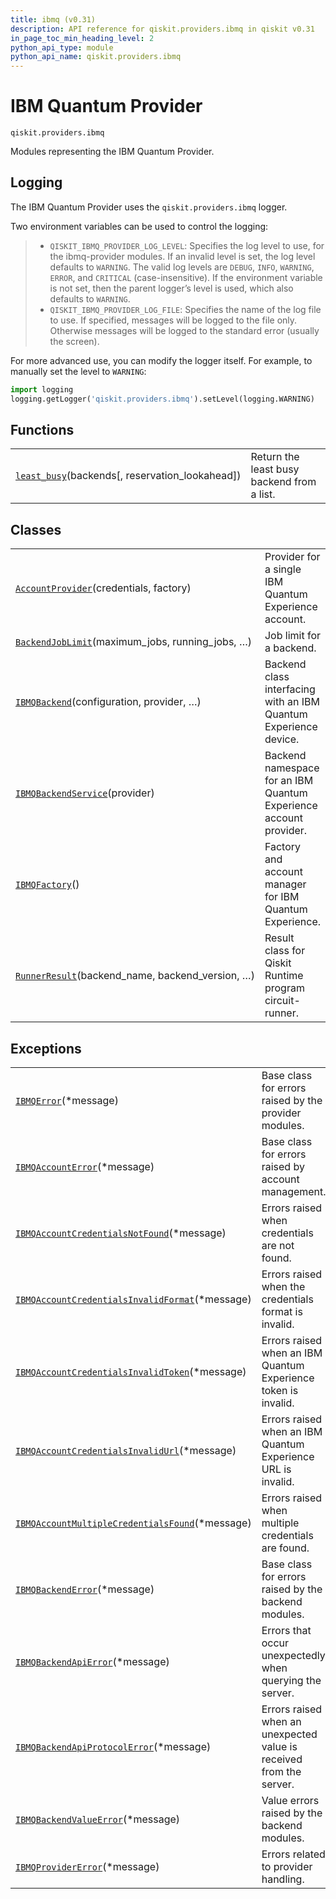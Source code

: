 ```yaml
---
title: ibmq (v0.31)
description: API reference for qiskit.providers.ibmq in qiskit v0.31
in_page_toc_min_heading_level: 2
python_api_type: module
python_api_name: qiskit.providers.ibmq
---
```


<span id="module-qiskit.providers.ibmq" />

<span id="qiskit-providers-ibmq" />

<span id="ibm-quantum-provider-qiskit-providers-ibmq" />

# IBM Quantum Provider

`qiskit.providers.ibmq`

Modules representing the IBM Quantum Provider.

## Logging

The IBM Quantum Provider uses the `qiskit.providers.ibmq` logger.

Two environment variables can be used to control the logging:

> *   `QISKIT_IBMQ_PROVIDER_LOG_LEVEL`: Specifies the log level to use, for the ibmq-provider modules. If an invalid level is set, the log level defaults to `WARNING`. The valid log levels are `DEBUG`, `INFO`, `WARNING`, `ERROR`, and `CRITICAL` (case-insensitive). If the environment variable is not set, then the parent logger’s level is used, which also defaults to `WARNING`.
> *   `QISKIT_IBMQ_PROVIDER_LOG_FILE`: Specifies the name of the log file to use. If specified, messages will be logged to the file only. Otherwise messages will be logged to the standard error (usually the screen).

For more advanced use, you can modify the logger itself. For example, to manually set the level to `WARNING`:

```python
import logging
logging.getLogger('qiskit.providers.ibmq').setLevel(logging.WARNING)
```

## Functions

|                                                                                                                          |                                            |
| ------------------------------------------------------------------------------------------------------------------------ | ------------------------------------------ |
| [`least_busy`](qiskit.providers.ibmq.least_busy "qiskit.providers.ibmq.least_busy")(backends\[, reservation\_lookahead]) | Return the least busy backend from a list. |

## Classes

|                                                                                                                                     |                                                                   |
| ----------------------------------------------------------------------------------------------------------------------------------- | ----------------------------------------------------------------- |
| [`AccountProvider`](qiskit.providers.ibmq.AccountProvider "qiskit.providers.ibmq.AccountProvider")(credentials, factory)            | Provider for a single IBM Quantum Experience account.             |
| [`BackendJobLimit`](qiskit.providers.ibmq.BackendJobLimit "qiskit.providers.ibmq.BackendJobLimit")(maximum\_jobs, running\_jobs, …) | Job limit for a backend.                                          |
| [`IBMQBackend`](qiskit.providers.ibmq.IBMQBackend "qiskit.providers.ibmq.IBMQBackend")(configuration, provider, …)                  | Backend class interfacing with an IBM Quantum Experience device.  |
| [`IBMQBackendService`](qiskit.providers.ibmq.IBMQBackendService "qiskit.providers.ibmq.IBMQBackendService")(provider)               | Backend namespace for an IBM Quantum Experience account provider. |
| [`IBMQFactory`](qiskit.providers.ibmq.IBMQFactory "qiskit.providers.ibmq.IBMQFactory")()                                            | Factory and account manager for IBM Quantum Experience.           |
| [`RunnerResult`](qiskit.providers.ibmq.RunnerResult "qiskit.providers.ibmq.RunnerResult")(backend\_name, backend\_version, …)       | Result class for Qiskit Runtime program circuit-runner.           |

## Exceptions

|                                                                                                                                                                           |                                                                     |
| ------------------------------------------------------------------------------------------------------------------------------------------------------------------------- | ------------------------------------------------------------------- |
| [`IBMQError`](qiskit.providers.ibmq.IBMQError "qiskit.providers.ibmq.IBMQError")(\*message)                                                                               | Base class for errors raised by the provider modules.               |
| [`IBMQAccountError`](qiskit.providers.ibmq.IBMQAccountError "qiskit.providers.ibmq.IBMQAccountError")(\*message)                                                          | Base class for errors raised by account management.                 |
| [`IBMQAccountCredentialsNotFound`](qiskit.providers.ibmq.IBMQAccountCredentialsNotFound "qiskit.providers.ibmq.IBMQAccountCredentialsNotFound")(\*message)                | Errors raised when credentials are not found.                       |
| [`IBMQAccountCredentialsInvalidFormat`](qiskit.providers.ibmq.IBMQAccountCredentialsInvalidFormat "qiskit.providers.ibmq.IBMQAccountCredentialsInvalidFormat")(\*message) | Errors raised when the credentials format is invalid.               |
| [`IBMQAccountCredentialsInvalidToken`](qiskit.providers.ibmq.IBMQAccountCredentialsInvalidToken "qiskit.providers.ibmq.IBMQAccountCredentialsInvalidToken")(\*message)    | Errors raised when an IBM Quantum Experience token is invalid.      |
| [`IBMQAccountCredentialsInvalidUrl`](qiskit.providers.ibmq.IBMQAccountCredentialsInvalidUrl "qiskit.providers.ibmq.IBMQAccountCredentialsInvalidUrl")(\*message)          | Errors raised when an IBM Quantum Experience URL is invalid.        |
| [`IBMQAccountMultipleCredentialsFound`](qiskit.providers.ibmq.IBMQAccountMultipleCredentialsFound "qiskit.providers.ibmq.IBMQAccountMultipleCredentialsFound")(\*message) | Errors raised when multiple credentials are found.                  |
| [`IBMQBackendError`](qiskit.providers.ibmq.IBMQBackendError "qiskit.providers.ibmq.IBMQBackendError")(\*message)                                                          | Base class for errors raised by the backend modules.                |
| [`IBMQBackendApiError`](qiskit.providers.ibmq.IBMQBackendApiError "qiskit.providers.ibmq.IBMQBackendApiError")(\*message)                                                 | Errors that occur unexpectedly when querying the server.            |
| [`IBMQBackendApiProtocolError`](qiskit.providers.ibmq.IBMQBackendApiProtocolError "qiskit.providers.ibmq.IBMQBackendApiProtocolError")(\*message)                         | Errors raised when an unexpected value is received from the server. |
| [`IBMQBackendValueError`](qiskit.providers.ibmq.IBMQBackendValueError "qiskit.providers.ibmq.IBMQBackendValueError")(\*message)                                           | Value errors raised by the backend modules.                         |
| [`IBMQProviderError`](qiskit.providers.ibmq.IBMQProviderError "qiskit.providers.ibmq.IBMQProviderError")(\*message)                                                       | Errors related to provider handling.                                |


